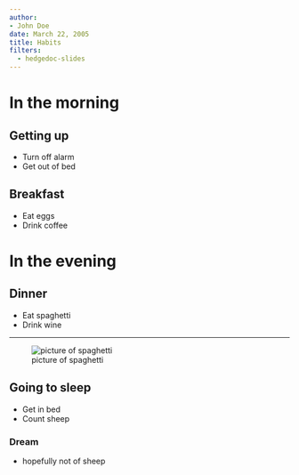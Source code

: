 ```yaml
---
author:
- John Doe
date: March 22, 2005
title: Habits
filters:
  - hedgedoc-slides
---
```


# In the morning

## Getting up

- Turn off alarm
- Get out of bed

## Breakfast

- Eat eggs
- Drink coffee

# In the evening

## Dinner

- Eat spaghetti
- Drink wine

------------------

![picture of spaghetti](images/spaghetti.jpg)

## Going to sleep

- Get in bed
- Count sheep

### Dream

- hopefully not of sheep
